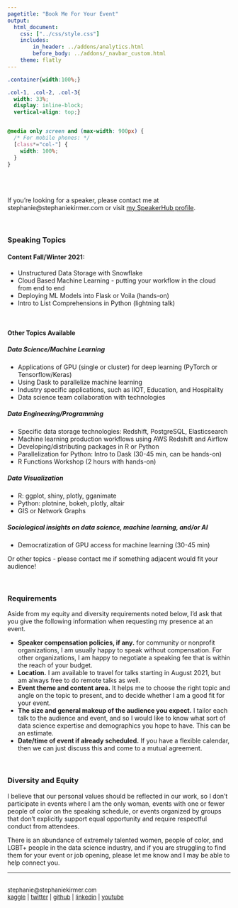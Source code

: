```yaml
---
pagetitle: "Book Me For Your Event"
output: 
  html_document:
    css: ["../css/style.css"]
    includes:
        in_header: ../addons/analytics.html
        before_body: ../addons/_navbar_custom.html
    theme: flatly
---
```



```css
.container{width:100%;}

.col-1, .col-2, .col-3{
  width: 33%;
  display: inline-block;
  vertical-align: top;}


@media only screen and (max-width: 900px) {
  /* For mobile phones: */
  [class*="col-"] {
    width: 100%;
  }
}
```


<BR><BR><BR>
If you're looking for a speaker, please contact me at stephanie@stephaniekirmer.com or visit <a href="https://speakerhub.com/speaker/stephanie-kirmer" onclick="gtag('event', 'click', {'event_category' : 'external', 'event_action' : 'outclick', 'event_label' : 'speakerhub'});">my SpeakerHub profile</a>.

<BR>

### Speaking Topics  

#### Content Fall/Winter 2021: 

* Unstructured Data Storage with Snowflake
* Cloud Based Machine Learning - putting your workflow in the cloud from end to end
* Deploying ML Models into Flask or Voila (hands-on)
* Intro to List Comprehensions in Python (lightning talk)  

<BR>

#### Other Topics Available
<div class= "container">
<div class="col-1">

##### Data Science/Machine Learning
  * Applications of GPU (single or cluster) for deep learning (PyTorch or Tensorflow/Keras)
  * Using Dask to parallelize machine learning
  * Industry specific applications, such as IIOT, Education, and Hospitality
  * Data science team collaboration with technologies

</div>

<div class="col-2">
##### Data Engineering/Programming
  * Specific data storage technologies: Redshift, PostgreSQL, Elasticsearch
  * Machine learning production workflows using AWS Redshift and Airflow  
  * Developing/distributing packages in R or Python
  * Parallelization for Python: Intro to Dask (30-45 min, can be hands-on)  
* R Functions Workshop (2 hours with hands-on)

</div>

<div class="col-3">
##### Data Visualization
  * R: ggplot, shiny, plotly, gganimate
  * Python: plotnine, bokeh, plotly, altair
  * GIS or Network Graphs


##### Sociological insights on data science, machine learning, and/or AI  
* Democratization of GPU access for machine learning (30-45 min)  

</div>

</div>

Or other topics - please contact me if something adjacent would fit your audience! 

<BR>

### Requirements

Aside from my equity and diversity requirements noted below, I'd ask that you give the following information when requesting my presence at an event.

* **Speaker compensation policies, if any.** for community or nonprofit organizations, I am usually happy to speak without compensation. For other organizations, I am happy to negotiate a speaking fee that is within the reach of your budget. 
* **Location.** I am available to travel for talks starting in August 2021, but am always free to do remote talks as well.
* **Event theme and content area.** It helps me to choose the right topic and angle on the topic to present, and to decide whether I am a good fit for your event.  
* **The size and general makeup of the audience you expect.** I tailor each talk to the audience and event, and so I would like to know what sort of data science expertise and demographics you hope to have. This can be an estimate.  
* **Date/time of event if already scheduled.** If you have a flexible calendar, then we can just discuss this and come to a mutual agreement.  

<BR>

### Diversity and Equity

I believe that our personal values should be reflected in our work, so I don't participate in events where I am the only woman, events with one or fewer people of color on the speaking schedule, or events organized by groups that don't explicitly support equal opportunity and require respectful conduct from attendees. 

There is an abundance of extremely talented women, people of color, and LGBT+ people in the data science industry, and if you are struggling to find them for your event or job opening, please let me know and I may be able to help connect you.


***

<font size = 2>

<BR>
stephanie@stephaniekirmer.com 
<BR> 
<a href="http://www.kaggle.com/skirmer" onclick="gtag('event', 'click', {'event_category' : 'social', 'event_action' : 'outclick', 'event_label' : 'kaggle'});">kaggle</a>  | 
<a href="https://twitter.com/data_stephanie" onclick="gtag('event', 'click', {'event_category' : 'social', 'event_action' : 'outclick', 'event_label' : 'twitter'});">twitter</a>  | 
<a href="http://github.com/skirmer" onclick="gtag('event', 'click', {'event_category' : 'social', 'event_action' : 'outclick', 'event_label' : 'github'});">github</a> | 
<a href="http://linkedin.com/in/skirmer" onclick="gtag('event', 'click', {'event_category' : 'social', 'event_action' : 'outclick', 'event_label' : 'linkedin'});">linkedin</a> | 
<a href="https://youtube.com/playlist?list=PLxqXzy1mNUwclPONsSpw4Qa-pakNzpLva" onclick="gtag('event', 'click', {'event_category' : 'social', 'event_action' : 'outclick', 'event_label' : 'youtube'});">youtube</a> 

</font>
